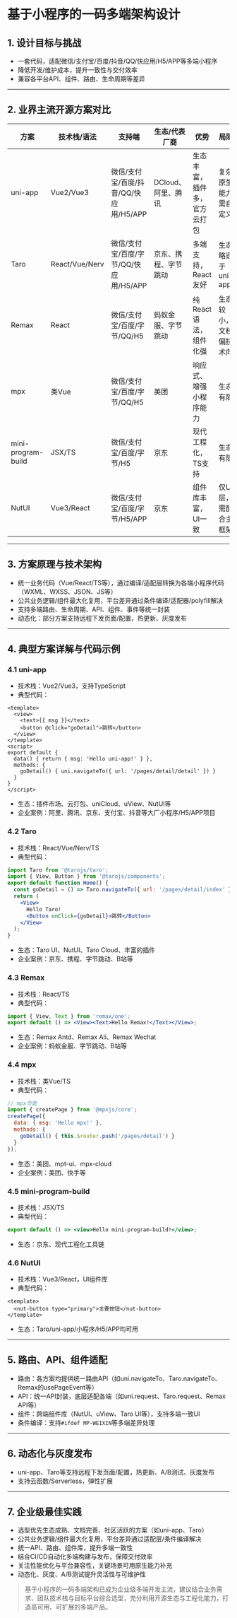 
<Meta title="Hundun/现代高可用软件设计/基于小程序的一码多端架构设计" />

# 基于小程序的一码多端架构设计

## 1. 设计目标与挑战
- 一套代码，适配微信/支付宝/百度/抖音/QQ/快应用/H5/APP等多端小程序
- 降低开发/维护成本，提升一致性与交付效率
- 兼容各平台API、组件、路由、生命周期等差异

---

## 2. 业界主流开源方案对比

| 方案         | 技术栈/语法   | 支持端         | 生态/代表厂商         | 优势                   | 局限                   |
|--------------|--------------|---------------|----------------------|------------------------|------------------------|
| uni-app      | Vue2/Vue3    | 微信/支付宝/百度/抖音/QQ/快应用/H5/APP | DCloud、阿里、腾讯   | 生态丰富，插件多，官方云打包 | 复杂原生能力需自定义   |
| Taro         | React/Vue/Nerv| 微信/支付宝/百度/字节/QQ/快应用/H5/APP | 京东、携程、字节跳动 | 多端支持，React友好      | 生态略逊于uni-app      |
| Remax        | React        | 微信/支付宝/百度/字节/QQ/H5           | 蚂蚁金服、字节跳动   | 纯React语法，组件化强     | 生态较小，文档偏技术向 |
| mpx          | 类Vue        | 微信/支付宝/百度/字节/QQ/H5           | 美团                 | 响应式、增强小程序能力    | 生态有限               |
| mini-program-build | JSX/TS | 微信/支付宝/百度/字节/H5             | 京东                 | 现代工程化，TS支持        | 生态有限               |
| NutUI        | Vue3/React   | 微信/支付宝/百度/字节/H5/APP         | 京东                 | 组件库丰富，UI一致        | 仅UI层，需配合主框架    |

---

## 3. 方案原理与技术架构
- 统一业务代码（Vue/React/TS等），通过编译/适配层转换为各端小程序代码（WXML、WXSS、JSON、JS等）
- 公共业务逻辑/组件最大化复用，平台差异通过条件编译/适配器/polyfill解决
- 支持多端路由、生命周期、API、组件、事件等统一封装
- 动态化：部分方案支持远程下发页面/配置，热更新、灰度发布

---

## 4. 典型方案详解与代码示例

### 4.1 uni-app
- 技术栈：Vue2/Vue3，支持TypeScript
- 典型代码：
```vue
<template>
  <view>
    <text>{{ msg }}</text>
    <button @click="goDetail">跳转</button>
  </view>
</template>
<script>
export default {
  data() { return { msg: 'Hello uni-app!' } },
  methods: {
    goDetail() { uni.navigateTo({ url: '/pages/detail/detail' }) }
  }
}
</script>
```
- 生态：插件市场、云打包、uniCloud、uView、NutUI等
- 企业案例：阿里、腾讯、京东、支付宝、抖音等大厂小程序/H5/APP项目

### 4.2 Taro
- 技术栈：React/Vue/Nerv/TS
- 典型代码：
```jsx
import Taro from '@tarojs/taro';
import { View, Button } from '@tarojs/components';
export default function Home() {
  const goDetail = () => Taro.navigateTo({ url: '/pages/detail/index' });
  return (
    <View>
      Hello Taro!
      <Button onClick={goDetail}>跳转</Button>
    </View>
  );
}
```
- 生态：Taro UI、NutUI、Taro Cloud、丰富的插件
- 企业案例：京东、携程、字节跳动、B站等

### 4.3 Remax
- 技术栈：React/TS
- 典型代码：
```jsx
import { View, Text } from 'remax/one';
export default () => <View><Text>Hello Remax!</Text></View>;
```
- 生态：Remax Antd、Remax Ali、Remax Wechat
- 企业案例：蚂蚁金服、字节跳动、B站等

### 4.4 mpx
- 技术栈：类Vue/TS
- 典型代码：
```js
// mpx页面
import { createPage } from '@mpxjs/core';
createPage({
  data: { msg: 'Hello mpx!' },
  methods: {
    goDetail() { this.$router.push('/pages/detail') }
  }
});
```
- 生态：美团、mpt-ui、mpx-cloud
- 企业案例：美团、快手等

### 4.5 mini-program-build
- 技术栈：JSX/TS
- 典型代码：
```jsx
export default () => <view>Hello mini-program-build!</view>;
```
- 生态：京东、现代工程化工具链

### 4.6 NutUI
- 技术栈：Vue3/React，UI组件库
- 典型代码：
```vue
<template>
  <nut-button type="primary">主要按钮</nut-button>
</template>
```
- 生态：Taro/uni-app/小程序/H5/APP均可用

---

## 5. 路由、API、组件适配
- 路由：各方案均提供统一路由API（如uni.navigateTo、Taro.navigateTo、Remax的usePageEvent等）
- API：统一API封装，底层适配各端（如uni.request、Taro.request、Remax API等）
- 组件：跨端组件库（NutUI、uView、Taro UI等），支持多端一致UI
- 条件编译：支持`#ifdef MP-WEIXIN`等多端差异处理

---

## 6. 动态化与灰度发布
- uni-app、Taro等支持远程下发页面/配置，热更新、A/B测试、灰度发布
- 支持云函数/Serverless，弹性扩展

---

## 7. 企业级最佳实践
- 选型优先生态成熟、文档完善、社区活跃的方案（如uni-app、Taro）
- 公共业务逻辑/组件最大化复用，平台差异通过适配层/条件编译解决
- 统一API、路由、组件库，提升多端一致性
- 结合CI/CD自动化多端构建与发布，保障交付效率
- 关注性能优化与平台兼容性，关键场景可用原生能力补充
- 动态化、灰度、A/B测试提升灵活性与可维护性

> 基于小程序的一码多端架构已成为企业级多端开发主流，建议结合业务需求、团队技术栈与目标平台综合选型，充分利用开源生态与工程化能力，打造高可用、可扩展的多端产品。